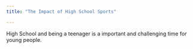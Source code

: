 ```yaml
---
title: "The Impact of High School Sports"

---
```


   High School and being a teenager is a important and challenging time for young people.

